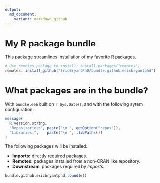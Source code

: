 ```yaml
---
output:
  md_document:
    variant: markdown_github
---
```


# My R package bundle

This package streamlines installation of my favorite R packages.

```r
# Use remotes package to install: install.packages("remotes")
remotes::install_github("EricBryantPhD/bundle.github.ericbryantphd")
```

# What packages are in the bundle?

With `bundle.eeb` built on `r Sys.Date()`, and with the following sytem
configuration:

```r
message(
  R.version.string,
  "Repositories:", paste("\n ", getOption("repos")),
  "Libraries:",    paste("\n ", .libPaths())
)
```

The following packages will be installed:

- **Imports:** directly required packages.
- **Remotes:** packages installed from a non-CRAN like repository.
- **Downstream:** packages required by *Imports*.

```r
bundle.github.ericbryantphd::bundle()
```
